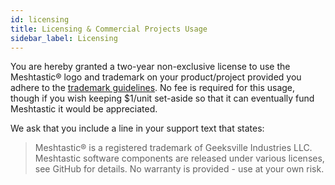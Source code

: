 ```yaml
---
id: licensing
title: Licensing & Commercial Projects Usage
sidebar_label: Licensing
---
```


You are hereby granted a two-year non-exclusive license to use the Meshtastic® logo and trademark on your product/project provided you adhere to the [trademark guidelines](/docs/legal/trademark). No fee is required for this usage, though if you wish keeping $1/unit set-aside so that it can eventually fund Meshtastic it would be appreciated.

We ask that you include a line in your support text that states:

> Meshtastic® is a registered trademark of Geeksville Industries LLC. Meshtastic software components are released under various licenses, see GitHub for details. No warranty is provided - use at your own risk.
